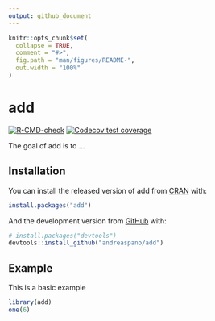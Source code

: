 ```yaml
---
output: github_document
---
```


<!-- README.md is generated from README.Rmd. Please edit that file -->

```r
knitr::opts_chunk$set(
  collapse = TRUE,
  comment = "#>",
  fig.path = "man/figures/README-",
  out.width = "100%"
)
```

# add

<!-- badges: start -->
[![R-CMD-check](https://github.com/andreaspano/add/workflows/R-CMD-check/badge.svg)](https://github.com/andreaspano/add/actions)
[![Codecov test coverage](https://codecov.io/gh/andreaspano/add/branch/master/graph/badge.svg)](https://codecov.io/gh/andreaspano/add?branch=master)
<!-- badges: end -->

The goal of add is to ...

## Installation

You can install the released version of add from [CRAN](https://CRAN.R-project.org) with:

``` r
install.packages("add")
```

And the development version from [GitHub](https://github.com/) with:

``` r
# install.packages("devtools")
devtools::install_github("andreaspano/add")
```
## Example

This is a basic example 

```r
library(add)
one(6)
```

